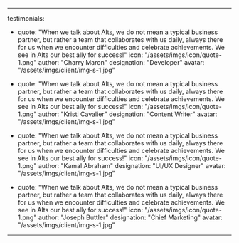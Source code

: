 ---

testimonials: 
  - quote: "When we talk about Alts, we do not mean a typical business partner, but rather a team that collaborates with us daily, always there for us when we encounter difficulties and celebrate achievements. We see in Alts our best ally for success!"
    icon: "/assets/imgs/icon/quote-1.png"
    author: "Charry Maron"
    designation: "Developer"
    avatar: "/assets/imgs/client/img-s-1.jpg"

  - quote: "When we talk about Alts, we do not mean a typical business partner, but rather a team that collaborates with us daily, always there for us when we encounter difficulties and celebrate achievements. We see in Alts our best ally for success!"
    icon: "/assets/imgs/icon/quote-1.png"
    author: "Kristi Cavalier"
    designation: "Content Writer"
    avatar: "/assets/imgs/client/img-s-1.jpg"

  - quote: "When we talk about Alts, we do not mean a typical business partner, but rather a team that collaborates with us daily, always there for us when we encounter difficulties and celebrate achievements. We see in Alts our best ally for success!"
    icon: "/assets/imgs/icon/quote-1.png"
    author: "Kamal Abraham"
    designation: "UI/UX Designer"
    avatar: "/assets/imgs/client/img-s-1.jpg"

  - quote: "When we talk about Alts, we do not mean a typical business partner, but rather a team that collaborates with us daily, always there for us when we encounter difficulties and celebrate achievements. We see in Alts our best ally for success!"
    icon: "/assets/imgs/icon/quote-1.png"
    author: "Joseph Buttler"
    designation: "Chief Marketing"
    avatar: "/assets/imgs/client/img-s-1.jpg"

---
